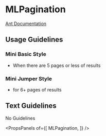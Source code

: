 
# MLPagination

[Ant Documentation](https://3x.ant.design/components/pagination)

## Usage Guidelines
### Mini Basic Style
* When there are 5 pages or less of results

### Mini Jumper Style
* for 6+ pages of results

## Text Guidelines
No Guidelines


<PropsPanels of={[
  MLPagination,
]} />
